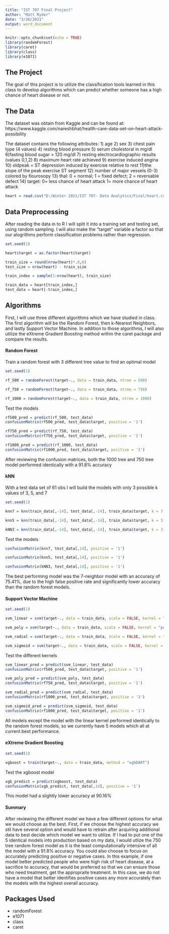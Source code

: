 ---
title: "IST 707 Final Project"
author: "Matt Ryder"
date: "3/26/2021"
output: word_document
---

```{r setup, include=FALSE}
knitr::opts_chunk$set(echo = TRUE)
library(randomForest)
library(caret)
library(class)
library(e1071)
```

## The Project

The goal of this project is to utilize the classification tools learned in this class to develop algorithms which can predict whether someone has a high chance of heart disease or not.  

## The Data
The dataset was obtain from Kaggle and can be found at:
  https://www.kaggle.com/nareshbhat/health-care-data-set-on-heart-attack-possibility
  
The dataset contains the following attributes:
  1) age
  2) sex
  3) chest pain type (4 values)
  4) resting blood pressure
  5) serum cholestoral in mg/dl
  6)fasting blood sugar > 120 mg/dl
  7) resting electrocardiographic results (values 0,1,2)
  8) maximum heart rate achieved
  9) exercise induced angina
  10) oldpeak = ST depression induced by exercise relative to rest
  11)the slope of the peak exercise ST segment
  12) number of major vessels (0-3) colored by flourosopy
  13) thal: 0 = normal; 1 = fixed defect; 2 = reversable defect
  14) target: 0= less chance of heart attack 1= more chance of heart attack

```{r data read in}
heart = read.csv("D:/Winter 2021/IST 707- Data Analytics/Final/heart.csv")
```

## Data Preprocessing

After reading the data in to R I will split it into a training set and testing set, using random sampling.  I will also make the "target" variable a factor so that our alogrithms perform classification problems rather than regression.

```{r preproccess}
set.seed(1)

heart$target = as.factor(heart$target)

train_size = round(nrow(heart)*.8,0)
test_size = nrow(heart) - train_size

train_index = sample(1:nrow(heart), train_size)

train_data = heart[train_index,]
test_data = heart[-train_index,]
```

## Algorithms

First, I will use three different algorithms which we have studied in class.  The first algorithm will be the Random Forest, then k-Nearest Neighbors, and lastly Support Vector Machine.  In addition to those algorithms, I will also utilize the eXtreme Gradient Boosting method within the caret package and compare the results.

#### Random Forest

Train a random forest with 3 different tree value to find an optimal model
```{r rf train}
set.seed(1)

rf_500 = randomForest(target~., data = train_data, ntree = 500)

rf_750 = randomForest(target~., data = train_data, ntree = 750)

rf_1000 = randomForest(target~., data = train_data, ntree = 1000)
```

Test the models
```{r rf test}
rf500_pred = predict(rf_500, test_data)
confusionMatrix(rf500_pred, test_data$target, positive = '1')

rf750_pred = predict(rf_750, test_data)
confusionMatrix(rf750_pred, test_data$target, positive = '1')

rf1000_pred = predict(rf_1000, test_data)
confusionMatrix(rf1000_pred, test_data$target, positive = '1')
```

After reviewing the confusion matrices, both the 1000 tree and 750 tree model performed identically with a 91.8% accuracy

#### kNN

With a test data set of 61 obs I will build the models with only 3 possible k values of 3, 5, and 7
```{r knn}
set.seed(1)

knn7 = knn(train_data[,-14], test_data[,-14], train_data$target, k = 7, prob = FALSE)

knn5 = knn(train_data[,-14], test_data[,-14], train_data$target, k = 5, prob = FALSE)

kNN3 = knn(train_data[,-14], test_data[,-14], train_data$target, k = 3, prob = FALSE)
```

Test the models
```{r knn test}
confusionMatrix(knn7, test_data[,14], positive = '1')

confusionMatrix(knn5, test_data[,14], positive = '1')

confusionMatrix(kNN3, test_data[,14], positive = '1')
```

The best performing model was the 7-neighbor model with an accuracy of 75.41%, due to the high false positive rate and significantly lower accuracy than the random forest models.

#### Support Vector Machine

```{r svm train}
set.seed(1)

svm_linear = svm(target~., data = train_data, scale = FALSE, kernel = "linear", type = "C")

svm_poly = svm(target~., data = train_data, scale = FALSE, kernel = "polynomial", type = "C")

svm_radial = svm(target~., data = train_data, scale = FALSE, kernel = "radial", type = "C")

svm_sigmoid = svm(target~., data = train_data, scale = FALSE, kernel = "sigmoid", type = "C")
```

Test the different kernels
```{r svm test}
svm_linear_pred = predict(svm_linear, test_data)
confusionMatrix(rf500_pred, test_data$target, positive = '1')

svm_poly_pred = predict(svm_poly, test_data)
confusionMatrix(rf750_pred, test_data$target, positive = '1')

svm_radial_pred = predict(svm_radial, test_data)
confusionMatrix(rf1000_pred, test_data$target, positive = '1')

svm_sigmoid_pred = predict(svm_sigmoid, test_data)
confusionMatrix(rf1000_pred, test_data$target, positive = '1')
```

All models except the model with the linear kernel performed identically to the random forest models, so we currently have 5 models which all at current best performance.

#### eXtreme Gradient Boosting
```{r xgboost train}
set.seed(1)

xgboost = train(target~., data = train_data, method = "xgbDART")
```

Test the xgboost model
```{r xgboost test}
xgb_predict = predict(xgboost, test_data)
confusionMatrix(xgb_predict, test_data[,14], positive = '1')
```

This model had a slightly lower accuracy at 90.16%

#### Summary

After reviewing the different model we have a few different options for what we would choose as the best.  First, if we choose the highest accuracy we stil have several option and would have to retrain  after acquiring additional data to best decide which model we want to utilize.  If I had to put one of the 5 identical models into production based on my data, I would utlize the 750 tree random forest model as it is the least computationally intensive of all the model with a 91.8% accuracy.  You could also choose to focus on accurately predicting positive or negative cases.  In this example, if one model better predicted people who were high risk of heart disease, at a sacrifice to accuracy, that would be preferred so that we can ensure those who need treatment, get the appropraite treatment.  In this case, we do not have a model that better identifies positive cases any more accurately than the models with the highest overall accuracy.


## Packages Used
  - randomForest
  - e1071
  - class
  - caret